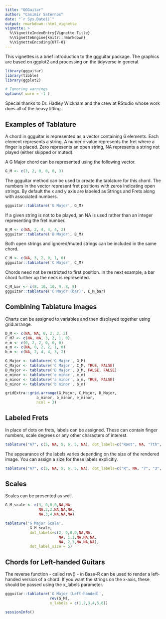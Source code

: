 ```yaml
---
title: "GGGuitar"
author: "Casimir Saternos"
date: "`r Sys.Date()`"
output: rmarkdown::html_vignette
vignette: >
  %\VignetteIndexEntry{Vignette Title}
  %\VignetteEngine{knitr::rmarkdown}
  %\VignetteEncoding{UTF-8}
---
```


This vignettes is a brief introduction to the ggguitar package.  The graphics are based on ggplot2 and processing on the tidyverse
in general.  

```r
library(ggguitar)
library(tibble)
library(ggplot2)

# Ignoring warnings
options( warn = -1 )
```

Special thanks to Dr. Hadley Wickham and the crew at RStudio  whose work does all of the heavy lifting.

## Examples of Tablature

A chord in ggguitar is represented as a vector containing 6 elements.  Each element represents a string.  A numeric value
represents the fret where a finger is placed.  Zero represents an open string, NA represents a string not played (either skipped or muted). 

A G Major chord can be represented using the following vector.

```r
G_M <- c(3, 2, 0, 0, 0, 3)
```

The ggguitar method can be used to create the tablature for this chord.  The numbers in the vector represent fret positions with zeros indicating open strings.  By default the x and y axis are labeled as Strings and Frets along with associated numbers.

```r
ggguitar::tablature('G Major', G_M)
```

If a given string is not to be played, an NA is used rather than an integer representing the fret number.

```r
B_M <- c(NA, 2, 4, 4, 4, 2)
ggguitar::tablature('B Major', B_M)
```

Both open strings and ignored/muted strings can be included in the same chord.
```r
C_M <- c(NA, 3, 2, 0, 1, 0)
ggguitar::tablature('C Major', C_M)
```

Chords need not be restricted to first position.  In the next example, a bar chord further up the neck is represented.
```r
C_M_bar <- c(8, 10, 10, 9, 8, 8)
ggguitar::tablature('C Major (bar)', C_M_bar)
```

## Combining Tablature Images
Charts can be assigned to variables and then displayed
together using grid.arrange.
```r
D_M <- c(NA, NA, 0, 2, 3, 2)
F_M7 <- c(NA, NA, 3, 2, 1, 0)
e_m <- c(0, 2, 2, 0, 0, 0)
a_m <- c(NA, 0, 2, 2, 1, 0)
b_m <- c(NA, 2, 4, 4, 3, 2)

G_Major <- tablature('G Major', G_M)
C_Major <- tablature('C Major', C_M, TRUE, FALSE)
D_Major <- tablature('D Major', D_M, FALSE, FALSE)
e_minor <- tablature('e minor', e_m)
a_minor <- tablature('a minor', a_m, TRUE, FALSE)
b_minor <- tablature('b minor', b_m)

gridExtra::grid.arrange(G_Major, C_Major, D_Major,
              a_minor, b_minor, e_minor,
              ncol = 3)
```

## Labeled Frets
In place of dots on frets, labels can be assigned.  These can contain finger numbers, scale degrees or any other characters of interest.
```r
tablature("A7", c(5, NA, 5, 6, 5, NA), dot_labels=c("Root", NA, "7th", "3rd", "5th", NA))
```

The appearance of the labels varies depending on the size of the rendered image.  You can assign a size for these labels explicitly.

```r
tablature("A7", c(5, NA, 5, 6, 5, NA), dot_labels=c("R", NA, "7", "3", "5", NA), dot_label_size = 5)
```

## Scales

Scales can be presented as well.

```r
G_M_scale <- c(3, 0,0,0,NA,NA,
               NA,2,2,NA,NA,NA,
               NA,3,4,NA,NA,NA)

tablature('G Major Scale', 
           G_M_scale,
           dot_labels=c(2, 0,0,0,NA,NA,
                        NA, 1,1,NA,NA,NA,
                        NA, 2,3,NA,NA,NA), 
           dot_label_size = 5)
```

## Chords for Left-handed Guitars

The reverse function - called rev() - in Base-R can be used to render a left-handed version of a chord.  If you want the strings on the x-axis, these should be passed using the x_labels parameter.

```r
ggguitar::tablature('G Major (Left-handed)', 
                    rev(G_M), 
                    x_labels = c(1,2,3,4,5,6))
```


```r
sessionInfo()
```
